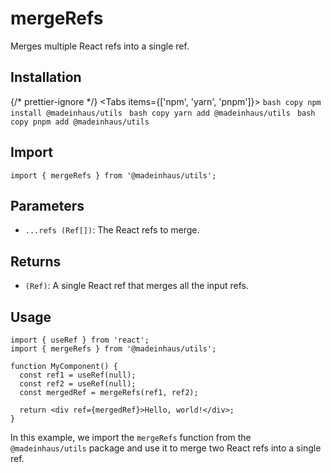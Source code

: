 # mergeRefs

Merges multiple React refs into a single ref.

## Installation


{/* prettier-ignore */}
<Tabs items={['npm', 'yarn', 'pnpm']}>
    <Tab>
        ```bash copy
        npm install @madeinhaus/utils
        ```
    </Tab>
    <Tab>
        ```bash copy
        yarn add @madeinhaus/utils
        ```
    </Tab>
    <Tab>
        ```bash copy
        pnpm add @madeinhaus/utils
        ```
    </Tab>
</Tabs>

## Import

```tsx copy
import { mergeRefs } from '@madeinhaus/utils';
```

## Parameters

- `...refs (Ref[])`: The React refs to merge.

## Returns

- `(Ref)`: A single React ref that merges all the input refs.

## Usage

```tsx copy showLineNumbers
import { useRef } from 'react';
import { mergeRefs } from '@madeinhaus/utils';

function MyComponent() {
  const ref1 = useRef(null);
  const ref2 = useRef(null);
  const mergedRef = mergeRefs(ref1, ref2);

  return <div ref={mergedRef}>Hello, world!</div>;
}
```

In this example, we import the `mergeRefs` function from the `@madeinhaus/utils` package and use it to merge two React refs into a single ref.
